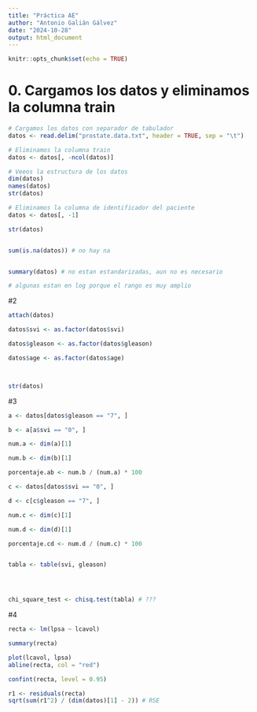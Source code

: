 ```yaml
---
title: "Práctica AE"
author: "Antonio Galián Gálvez"
date: "2024-10-28"
output: html_document
---
```


```r
knitr::opts_chunk$set(echo = TRUE)
```

# 0. Cargamos los datos y eliminamos la columna train
```r
# Cargamos los datos con separador de tabulador
datos <- read.delim("prostate.data.txt", header = TRUE, sep = "\t")

# Eliminamos la columna train
datos <- datos[, -ncol(datos)]

# Veeos la estructura de los datos
dim(datos)
names(datos)
str(datos)

# Eliminamos la columna de identificador del paciente
datos <- datos[, -1]

str(datos)


sum(is.na(datos)) # no hay na


summary(datos) # no estan estandarizadas, aun no es necesario

# algunas estan en log porque el rango es muy amplio
```

#2

```r

attach(datos)

datos$svi <- as.factor(datos$svi)

datos$gleason <- as.factor(datos$gleason)

datos$age <- as.factor(datos$age)



str(datos)
```
#3
```r
a <- datos[datos$gleason == "7", ]

b <- a[a$svi == "0", ]

num.a <- dim(a)[1]

num.b <- dim(b)[1]

porcentaje.ab <- num.b / (num.a) * 100

c <- datos[datos$svi == "0", ]

d <- c[c$gleason == "7", ]

num.c <- dim(c)[1]

num.d <- dim(d)[1]

porcentaje.cd <- num.d / (num.c) * 100


tabla <- table(svi, gleason)




chi_square_test <- chisq.test(tabla) # ???
```

#4

```r
recta <- lm(lpsa ~ lcavol)

summary(recta)

plot(lcavol, lpsa)
abline(recta, col = "red")

confint(recta, level = 0.95)

r1 <- residuals(recta)
sqrt(sum(r1^2) / (dim(datos)[1] - 2)) # RSE
```



